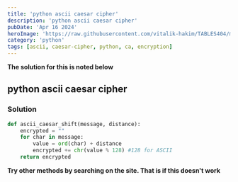 ```yaml
---
title: 'python ascii caesar cipher'
description: 'python ascii caesar cipher'
pubDate: 'Apr 16 2024'
heroImage: 'https://raw.githubusercontent.com/vitalik-hakim/TABLES404/main/error_b/python.jpg'
category: 'python'
tags: [ascii, caesar-cipher, python, ca, encryption]
---
```


**The solution for this is noted below**

## python ascii caesar cipher

### Solution

```python
def ascii_caesar_shift(message, distance):
    encrypted = ""
    for char in message:
        value = ord(char) + distance
        encrypted += chr(value % 128) #128 for ASCII
    return encrypted
```

**Try other methods by searching on the site. That is if this doesn't work**
